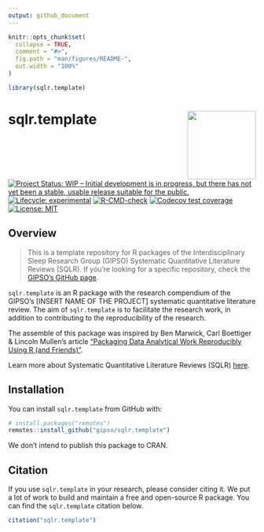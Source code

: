 ```yaml
---
output: github_document
---
```


<!-- README.md is generated from README.Rmd. Please edit that file -->

```r
knitr::opts_chunk$set(
  collapse = TRUE,
  comment = "#>",
  fig.path = "man/figures/README-",
  out.width = "100%"
)

library(sqlr.template)
```

# sqlr.template <a href='https://gipso.github.io/sqlr.template'><img src='man/figures/logo.png' align="right" height="139" /></a>

<!-- badges: start -->
[![Project Status: WIP – Initial development is in progress, but there has not yet been a stable, usable release suitable for the public.](https://www.repostatus.org/badges/latest/wip.svg)](https://www.repostatus.org/#wip)
[![Lifecycle: experimental](https://img.shields.io/badge/lifecycle-experimental-orange.svg)](https://lifecycle.r-lib.org/articles/stages.html#experimental)
[![R-CMD-check](https://github.com/gipso/sqlr.template/workflows/R-CMD-check/badge.svg)](https://github.com/gipso/sqlr.template/actions)
[![Codecov test coverage](https://codecov.io/gh/gipso/sqlr.template/branch/main/graph/badge.svg)](https://app.codecov.io/gh/gipso/sqlr.template?branch=main)
[![License: MIT](https://img.shields.io/badge/license-MIT-green)](https://choosealicense.com/licenses/mit/)
<!-- badges: end -->

## Overview

> This is a template repository for R packages of the Interdisciplinary Sleep Research Group (GIPSO) Systematic Quantitative Literature Reviews (SQLR). If you're looking for a specific repository, check the [GIPSO's GitHub page](https://github.com/gipso).

`sqlr.template` is an R package with the research compendium of the GIPSO's [INSERT NAME OF THE PROJECT] systematic quantitative literature review. The aim of `sqlr.template` is to facilitate the research work, in addition to contributing to the reproducibility of the research.

The assemble of this package was inspired by Ben Marwick, Carl Boettiger & Lincoln Mullen's article ["Packaging Data Analytical Work Reproducibly Using R (and Friends)"](https://doi.org/10.1080/00031305.2017.1375986).

Learn more about Systematic Quantitative Literature Reviews (SQLR) [here](https://www.griffith.edu.au/griffith-sciences/school-environment-science/research/systematic-quantitative-literature-review).

## Installation

You can install `sqlr.template` from GitHub with:

``` r
# install.packages("remotes")
remotes::install_github("gipso/sqlr.template")
```

We don’t intend to publish this package to CRAN.

## Citation

If you use `sqlr.template` in your research, please consider citing it. We put a lot of work to build and maintain a free and open-source R package. You can find the `sqlr.template` citation below.

```r
citation("sqlr.template")
```
